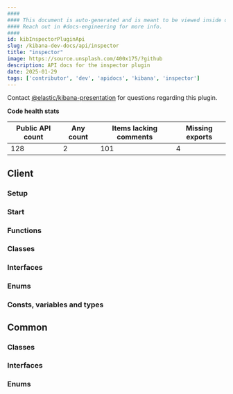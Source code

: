 ```yaml
---
####
#### This document is auto-generated and is meant to be viewed inside our experimental, new docs system.
#### Reach out in #docs-engineering for more info.
####
id: kibInspectorPluginApi
slug: /kibana-dev-docs/api/inspector
title: "inspector"
image: https://source.unsplash.com/400x175/?github
description: API docs for the inspector plugin
date: 2025-01-29
tags: ['contributor', 'dev', 'apidocs', 'kibana', 'inspector']
---
```




Contact [@elastic/kibana-presentation](https://github.com/orgs/elastic/teams/kibana-presentation) for questions regarding this plugin.

**Code health stats**

| Public API count  | Any count | Items lacking comments | Missing exports |
|-------------------|-----------|------------------------|-----------------|
| 128 | 2 | 101 | 4 |

## Client

### Setup
<DocDefinitionList data={[inspectorObj.client.setup]}/>

### Start
<DocDefinitionList data={[inspectorObj.client.start]}/>

### Functions
<DocDefinitionList data={inspectorObj.client.functions}/>

### Classes
<DocDefinitionList data={inspectorObj.client.classes}/>

### Interfaces
<DocDefinitionList data={inspectorObj.client.interfaces}/>

### Enums
<DocDefinitionList data={inspectorObj.client.enums}/>

### Consts, variables and types
<DocDefinitionList data={inspectorObj.client.misc}/>

## Common

### Classes
<DocDefinitionList data={inspectorObj.common.classes}/>

### Interfaces
<DocDefinitionList data={inspectorObj.common.interfaces}/>

### Enums
<DocDefinitionList data={inspectorObj.common.enums}/>

